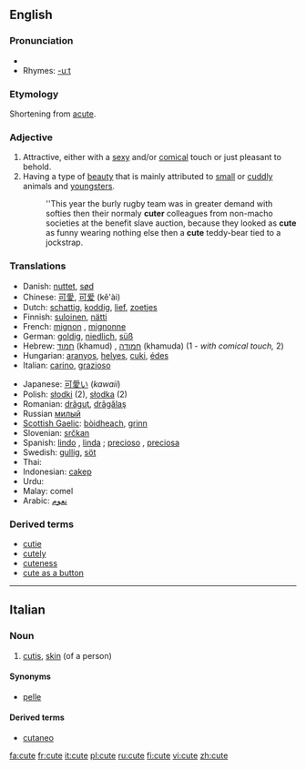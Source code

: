 ==English==

===Pronunciation===
*{{audio|en-us-cute.ogg|Audio (US)}}
*Rhymes: [[Rhymes:English:-uːt|-uːt]]

===Etymology===
Shortening from [[acute]].

===Adjective===
{{wikipedia}}
{{en-adj|cuter|cutest}}

# Attractive, either with a [[sexy]] and/or [[comical]] touch or just pleasant to behold.
# Having a type of [[beauty]] that is mainly attributed to [[small]] or [[cuddly]] animals and [[youngsters]].
#: ''This year the burly rugby team was in greater demand with softies then their normaly '''cuter''' colleagues from non-macho societies at the benefit slave auction, because they looked as '''cute''' as funny wearing nothing else then a '''cute''' teddy-bear tied to a jockstrap.

===Translations===
{{rfc-level|Translations at L3+ (AutoFormat would have corrected level of Translations)}}
{{top}}
*Danish: [[nuttet]], [[sød]]
*Chinese: [[可愛]], [[可爱]] (kě'ài)
*Dutch: [[schattig]], [[koddig]], [[lief]], [[zoetjes]]
*Finnish: [[suloinen]], [[nätti]]
*French: [[mignon]] {{m}}, [[mignonne]] {{f}}
*German: [[goldig]], [[niedlich]], [[süß]]
*Hebrew: [[חמוד]] (khamud) {{m}}, [[חמודה]] (khamuda) {{f}} (1 - ''with comical touch,'' 2)
*Hungarian: [[aranyos]], [[helyes]], [[cuki]], [[édes]]
*Italian: [[carino]], [[grazioso]]
{{mid}}
*Japanese: [[可愛い]] (''kawaii'')
*Polish: [[słodki]] {{m}} (2), [[słodka]] {{f}} (2)
*Romanian: [[drăguţ]], [[drăgălaş]]
*Russian [[милый]]
*[[Scottish Gaelic]]: [[bòidheach]], [[grinn]]
*Slovenian: [[srčkan]]
*Spanish: [[lindo]] {{m}}, [[linda]] {{f}}; [[precioso]] {{m}}, [[preciosa]] {{f}}
*Swedish: [[gullig]], [[söt]]
*Thai: {{THchar|[[น่ารัก]]}}
*Indonesian: [[cakep]]
*Urdu: {{URchar|[[معصوم]]}}
*Malay: comel
*Arabic: [[نعوم]]
{{bottom}}

===Derived terms===
*[[cutie]]
*[[cutely]]
*[[cuteness]]
*[[cute as a button]]
----

==Italian==
{{wikipedia|lang=it}}

===Noun===
{{it-noun|cut|f|e|i}}

# {{context|anatomy|lang=it}} [[cutis]], [[skin]] (of a person)

====Synonyms====
*[[pelle]]

====Derived terms====
*[[cutaneo]]

[[fa:cute]]
[[fr:cute]]
[[it:cute]]
[[pl:cute]]
[[ru:cute]]
[[fi:cute]]
[[vi:cute]]
[[zh:cute]]
